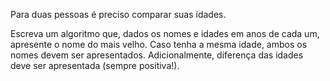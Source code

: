 <!-- Seleção de mais velho e mais novo -->
::: {#exr-0063}
Para duas pessoas é preciso comparar suas idades.

Escreva um algoritmo que, dados os nomes e idades em anos de cada um, apresente o nome do mais velho. Caso tenha a mesma idade, ambos os nomes devem ser apresentados. Adicionalmente, diferença das idades deve ser apresentada (sempre positiva!).
:::